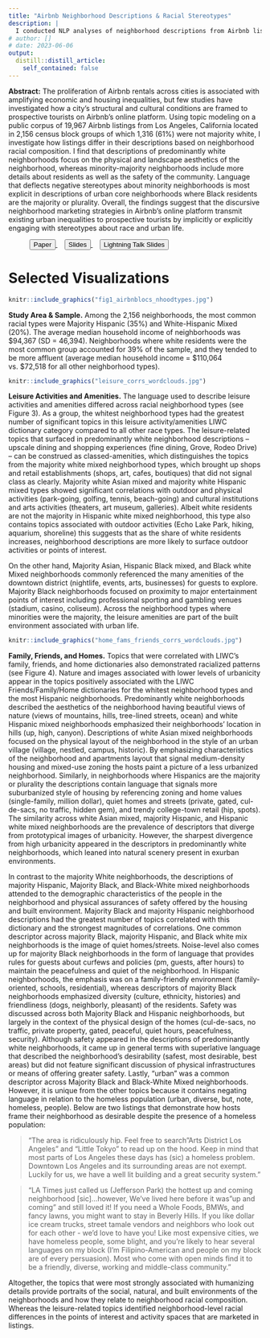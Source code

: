 ```yaml
---
title: "Airbnb Neighborhood Descriptions & Racial Stereotypes"
description: |
  I conducted NLP analyses of neighborhood descriptions from Airbnb listings to identify how the language used to market neighborhoods to prospective tourists differed by neighborhood racial composition.
# author: []
# date: 2023-06-06
output:
  distill::distill_article:
    self_contained: false
---
```


**Abstract:** The proliferation of Airbnb rentals across cities is associated with amplifying economic and
housing inequalities, but few studies have investigated how a city’s structural and cultural
conditions are framed to prospective tourists on Airbnb’s online platform. Using topic modeling
on a public corpus of 19,967 Airbnb listings from Los Angeles, California located in 2,156
census block groups of which 1,316 (61%) were not majority white, I investigate how listings
differ in their descriptions based on neighborhood racial composition. I find that descriptions of
predominantly white neighborhoods focus on the physical and landscape aesthetics of the
neighborhood, whereas minority-majority neighborhoods include more details about residents as
well as the safety of the community. Language that deflects negative stereotypes about minority
neighborhoods is most explicit in descriptions of urban core neighborhoods where Black
residents are the majority or plurality. Overall, the findings suggest that the discursive
neighborhood marketing strategies in Airbnb’s online platform transmit existing urban
inequalities to prospective tourists by implicitly or explicitly engaging with stereotypes about
race and urban life.

<p> 
<a href="https://drive.google.com/file/d/1YJO0_l6bmpmG7KqyunKzEuOcw5hPSvt2/view?usp=sharing" style="margin-left: 3em"> <button class="btn btn-outline-dark"> <i class="fas fa-file-pdf fa-lg"></i> Paper</button> </a> 
<a href="https://docs.google.com/presentation/d/1pxY3osLW_mKuo-1qQmbmOXy75DOP85LNoI-4FC4rt0I/edit?usp=sharing" style="margin-left: 1em"> <button class="btn btn-outline-dark"> <i class="fa-solid fa-file-powerpoint fa-lg"></i> Slides</button> </a>
<a href="https://docs.google.com/presentation/d/1O3EardB3ERWmM7m9A6I6izQPR7cnVexIMm3wNZR4R_Q/edit?usp=sharing" style="margin-left: 1em"> <button class="btn btn-outline-dark"> <i class="fa-solid fa-file-powerpoint fa-lg"></i> Lightning Talk Slides</button> </a>
</p>

# Selected Visualizations
```r
knitr::include_graphics("fig1_airbnblocs_nhoodtypes.jpg")

```

**Study Area & Sample.** Among the 2,156 neighborhoods, the most common racial types were Majority Hispanic (35%) and White-Hispanic Mixed (20%). The average median household income of neighborhoods was $94,367 (SD = 46,394). Neighborhoods where white residents were the most common group accounted for 39% of the sample, and they tended to be more affluent (average median household income = $110,064 vs. $72,518 for all other neighborhood types).

```r
knitr::include_graphics("leisure_corrs_wordclouds.jpg")

```

**Leisure Activities and Amenities.** The language used to describe leisure activities and amenities differed across racial neighborhood types (see Figure 3). As a group, the whitest neighborhood types had the greatest number of significant topics in this leisure activity/amenities LIWC dictionary category compared to all other race types. The leisure-related topics that surfaced in predominantly white neighborhood descriptions –upscale dining and shopping experiences (fine dining, Grove, Rodeo Drive) – can be construed as classed-amenities, which distinguishes the topics from the majority white mixed neighborhood types, which brought up shops and retail establishments (shops, art, cafes, boutiques) that did not signal class as clearly. Majority white Asian mixed and majority white Hispanic mixed types showed significant correlations with outdoor and physical activities (park-going, golfing, tennis, beach-going) and cultural institutions and arts activities (theaters, art museum, galleries). Albeit white residents are not the majority in Hispanic white mixed neighborhood, this type also contains topics associated with outdoor activities (Echo Lake Park, hiking, aquarium, shoreline) this suggests that as the share of white residents increases, neighborhood descriptions are more likely to surface outdoor activities or points of interest.

On the other hand, Majority Asian, Hispanic Black mixed, and Black white Mixed neighborhoods commonly referenced the many amenities of the downtown district (nightlife, events, arts, businesses) for guests to explore. Majority Black neighborhoods focused on proximity to major entertainment points of interest including professional sporting and gambling venues (stadium, casino, coliseum). Across the neighborhood types where minorities were the majority, the leisure amenities are part of the built environment associated with urban life.

```r
knitr::include_graphics("home_fams_friends_corrs_wordclouds.jpg")

```

**Family, Friends, and Homes.** Topics that were correlated with LIWC’s family, friends, and home dictionaries also demonstrated racialized patterns (see Figure 4). Nature and images associated with lower levels of urbanicity appear in the topics positively associated with the LIWC Friends/Family/Home dictionaries for the whitest neighborhood types and the most Hispanic neighborhoods. Predominantly white neighborhoods described the aesthetics of the neighborhood having beautiful views of nature (views of mountains, hills, tree-lined streets, ocean) and white Hispanic mixed neighborhoods emphasized their neighborhoods’ location in hills (up, high, canyon). Descriptions of white Asian mixed neighborhoods focused on the physical layout of the neighborhood in the style of an urban village (village, nestled, campus, historic). By emphasizing characteristics of the neighborhood and apartments layout that signal medium-density housing and mixed-use zoning the hosts paint a picture of a less urbanized neighborhood. Similarly, in neighborhoods where Hispanics are the majority or plurality the descriptions contain language that signals more suburbanized style of housing by referencing zoning and home values (single-family, million dollar), quiet homes and streets (private, gated, cul-de-sacs, no traffic, hidden gem), and trendy college-town retail (hip, spots). The similarity across white Asian mixed, majority Hispanic, and Hispanic white mixed neighborhoods are the prevalence of descriptors that diverge from prototypical images of urbanicity. However, the sharpest divergence from high urbanicity appeared in the descriptors in predominantly white neighborhoods, which leaned into natural scenery present in exurban environments.

In contrast to the majority White neighborhoods, the descriptions of majority Hispanic, Majority Black, and Black-White mixed neighborhoods attended to the demographic characteristics of the people in the neighborhood and physical assurances of safety offered by the housing and built environment. Majority Black and majority Hispanic neighborhood descriptions had the greatest number of topics correlated with this dictionary and the strongest magnitudes of correlations. One common descriptor across majority Black, majority Hispanic, and Black white mix neighborhoods is the image of quiet homes/streets. Noise-level also comes up for majority Black neighborhoods in the form of language that provides rules for guests about curfews and policies (pm, guests, after hours) to maintain the peacefulness and quiet of the neighborhood. In Hispanic neighborhoods, the emphasis was on a family-friendly environment (family-oriented, schools, residential), whereas descriptors of majority Black neighborhoods emphasized diversity (culture, ethnicity, histories) and friendliness (dogs, neighborly, pleasant) of the residents. Safety was discussed across both Majority Black and Hispanic neighborhoods, but largely in the context of the physical design of the homes (cul-de-sacs, no traffic, private property, gated, peaceful, quiet hours, peacefulness, security). Although safety appeared in the descriptions of predominantly white neighborhoods, it came up in general terms with superlative language that described the neighborhood’s desirability (safest, most desirable, best areas) but did not feature significant discussion of physical infrastructures or means of offering greater safety. Lastly, “urban” was a common descriptor across Majority Black and Black-White Mixed neighborhoods. However, it is unique from the other topics because it contains negating language in relation to the homeless population (urban, diverse, but, note, homeless, people). Below are two listings that demonstrate how hosts frame their neighborhood as desirable despite the presence of a homeless population:


> “The area is ridiculously hip. Feel free to search "Arts District Los Angeles" and "Little Tokyo" to read up on the hood. Keep in mind that most parts of Los Angeles these days has (sic) a homeless problem. Downtown Los Angeles and its surrounding areas are not exempt. Luckily for us, we have a well lit building and a great security system.”

> “LA Times just called us (Jefferson Park) the hottest up and coming neighborhood [sic]...however, We've lived here before it was "up and coming" and still loved it! If you need a Whole Foods, BMWs, and fancy lawns, you might want to stay in Beverly Hills. If you like dollar ice cream trucks, street tamale vendors and neighbors who look out for each other - we'd love to have you! Like most expensive cities, we have homeless people, some blight, and you're likely to hear several languages on my block (I'm Filipino-American and people on my block are of every persuasion). Most who come with open minds find it to be a friendly, diverse, working and middle-class community.”


Altogether, the topics that were most strongly associated with humanizing details provide portraits of the social, natural, and built environments of the neighborhoods and how they relate to neighborhood racial composition. Whereas the leisure-related topics identified neighborhood-level racial differences in the points of interest and activity spaces that are marketed in listings.

